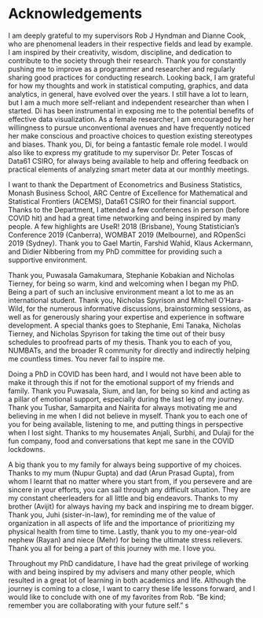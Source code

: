 # Acknowledgements {-#ch-thanks}


<!-- - supervisors -->

I am deeply grateful to my supervisors Rob J Hyndman and Dianne Cook, who are phenomenal leaders in their respective fields and lead by example. I am inspired by their creativity, wisdom, discipline, and dedication to contribute to the society through their research. Thank you for constantly pushing me to improve as a programmer and researcher and regularly sharing good practices for conducting research. Looking back, I am grateful for how my thoughts and work in statistical computing, graphics, and data analytics, in general, have evolved over the years. I still have a lot to learn, but I am a much more self-reliant and independent researcher than when I started. Di has been instrumental in exposing me to the potential benefits of effective data visualization. As a female researcher, I am encouraged by her willingness to pursue unconventional avenues and have frequently noticed her make conscious and proactive choices to question existing stereotypes and biases. Thank you, Di, for being a fantastic female role model. I would also like to express my gratitude to my supervisor Dr. Peter Toscas of Data61 CSIRO, for always being available to help and offering feedback on practical elements of analyzing smart meter data at our monthly meetings.


<!-- - Department and conferences -->

I want to thank the Department of Econometrics and Business Statistics, Monash Business School, ARC Centre of Excellence for Mathematical and Statistical Frontiers (ACEMS), Data61 CSIRO for their financial support. Thanks to the Department, I attended a few conferences in person (before COVID hit) and had a great time networking and being inspired by many people. A few highlights are UseR! 2018 (Brisbane), Young Statistician's Conference 2019 (Canberra), WOMBAT 2019 (Melbourne), and ROpenSci 2019 (Sydney). Thank you to Gael Martin, Farshid Wahid, Klaus Ackermann, and Didier Nibbering from my PhD committee for providing such a supportive environment.


 <!-- - PhD friends and R community -->
Thank you, Puwasala Gamakumara, Stephanie Kobakian and Nicholas Tierney, for being so warm, kind and welcoming when I began my PhD. Being a part of such an inclusive environment meant a lot to me as an international student. Thank you, Nicholas Spyrison and Mitchell O'Hara-Wild, for the numerous informative discussions, brainstorming sessions, as well as for generously sharing your expertise and experience in software development. A special thanks goes to Stephanie, Emi Tanaka, Nicholas Tierney, and Nicholas Spyrison for taking the time out of their busy schedules to proofread parts of my thesis. Thank you to each of you, NUMBATs, and the broader R community for directly and indirectly helping me countless times. You never fail to inspire me.

<!-- - Friends -->

Doing a PhD in COVID has been hard, and I would not have been able to make it through this if not for the emotional support of my friends and family. Thank you Puwasala, Sium, and Ian, for being so kind and acting as a pillar of emotional support, especially during the last leg of my journey. Thank you Tushar, Samarpita and Nairita for always motivating me and believing in me when I did not believe in myself. Thank you to each one of you for being available, listening to me, and putting things in perspective when I lost sight. Thanks to my housemates Anjali, Surbhi, and Dulaji for the fun company, food and conversations that kept me sane in the COVID lockdowns.


<!-- - Family -->

A big thank you to my family for always being supportive of my choices. Thanks to my mum (Nupur Gupta) and dad (Arun Prasad Gupta), from whom I learnt that no matter where you start from, if you persevere and are sincere in your efforts, you can sail through any difficult situation. They are my constant cheerleaders for all little and big endeavors. Thanks to my brother (Avijit) for always having my back and inspiring me to dream bigger. Thank you, Juhi (sister-in-law), for reminding me of the value of organization in all aspects of life and the importance of prioritizing my physical health from time to time.
Lastly, thank you to my one-year-old nephew (Rayan) and niece (Mehr) for being the ultimate stress relievers. Thank you all for being a part of this journey with me. I love you.

<!-- Thank you for making me feel at home away from home, Somdatta (cousin). -->
<!-- add people who are helping you with proofreading -->
<!-- Although the journey is coming to an end, you wish to take these life learnings forward -->
<!-- add Earo and Stuart that you followed their model of workflow and templates, using the power of reproducible and accessible  research -->

Throughout my PhD candidature, I have had the great privilege of working with and being inspired by my advisers and many other people, which resulted in a great lot of learning in both academics and life. Although the journey is coming to a close, I want to carry these life lessons forward, and I would like to conclude with one of my favorites from Rob. "Be kind; remember you are collaborating with your future self."
s
